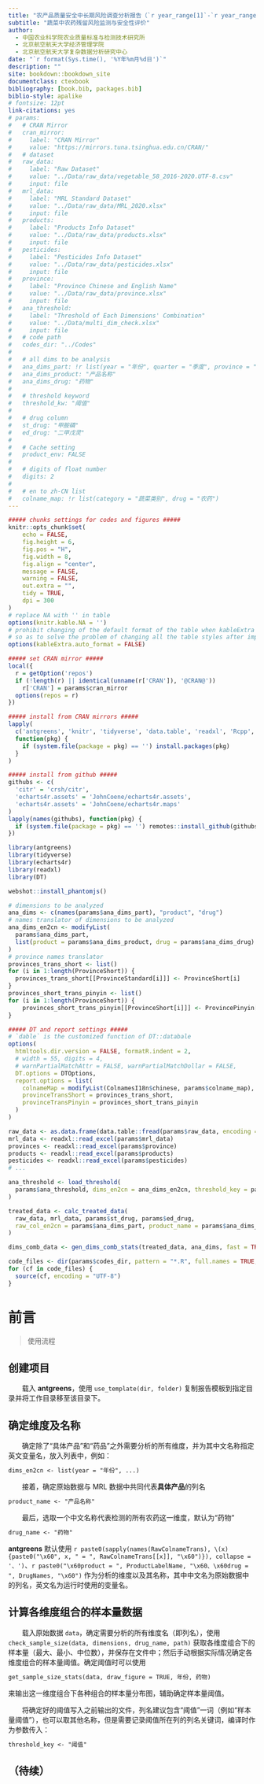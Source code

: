 --- 
title: "农产品质量安全中长期风险调查分析报告（`r year_range[1]`-`r year_range[2]`）"
subtitle: "蔬菜中农药残留风险监测与安全性评价"
author:
  - 中国农业科学院农业质量标准与检测技术研究所
  - 北京航空航天大学经济管理学院
  - 北京航空航天大学复杂数据分析研究中心
date: "`r format(Sys.time(), '%Y年%m月%d日')`"
description: ""
site: bookdown::bookdown_site
documentclass: ctexbook
bibliography: [book.bib, packages.bib]
biblio-style: apalike
# fontsize: 12pt
link-citations: yes
# params:
#   # CRAN Mirror
#   cran_mirror: 
#     label: "CRAN Mirror"
#     value: "https://mirrors.tuna.tsinghua.edu.cn/CRAN/"
#   # dataset
#   raw_data:
#     label: "Raw Dataset"
#     value: "../Data/raw_data/vegetable_58_2016-2020.UTF-8.csv"
#     input: file
#   mrl_data:
#     label: "MRL Standard Dataset"
#     value: "../Data/raw_data/MRL_2020.xlsx"
#     input: file
#   products:
#     label: "Products Info Dataset"
#     value: "../Data/raw_data/products.xlsx"
#     input: file
#   pesticides:
#     label: "Pesticides Info Dataset"
#     value: "../Data/raw_data/pesticides.xlsx"
#     input: file
#   province:
#     label: "Province Chinese and English Name"
#     value: "../Data/raw_data/province.xlsx"
#     input: file
#   ana_threshold:
#     label: "Threshold of Each Dimensions' Combination"
#     value: "../Data/multi_dim_check.xlsx"
#     input: file
#   # code path
#   codes_dir: "../Codes"
#   
#   # all dims to be analysis
#   ana_dims_part: !r list(year = "年份", quarter = "季度", province = "省份", category = "产品类别")
#   ana_dims_product: "产品名称"
#   ana_dims_drug: "药物"
#   
#   # threshold keyword
#   threshold_kw: "阈值"
#   
#   # drug column
#   st_drug: "甲胺磷"
#   ed_drug: "二甲戊灵"
#   
#   # Cache setting
#   product_env: FALSE
#   
#   # digits of float number
#   digits: 2
#   
#   # en to zh-CN list
#   colname_map: !r list(category = "蔬菜类别", drug = "农药")
---

```{r setup, include=FALSE}
##### chunks settings for codes and figures #####
knitr::opts_chunk$set(
	echo = FALSE,
	fig.height = 6,
	fig.pos = "H",
	fig.width = 8,
	fig.align = "center",
	message = FALSE,
	warning = FALSE,
	out.extra = "",
	tidy = TRUE,
	dpi = 300
)
# replace NA with '' in table
options(knitr.kable.NA = '')
# prohibit changing of the default format of the table when kableExtra is imported,
# so as to solve the problem of changing all the table styles after importing.
options(kableExtra.auto_format = FALSE)

##### set CRAN mirror #####
local({
  r = getOption('repos')
  if (!length(r) || identical(unname(r['CRAN']), '@CRAN@'))
    r['CRAN'] = params$cran_mirror 
  options(repos = r)
})

##### install from CRAN mirrors #####
lapply(
  c('antgreens', 'knitr', 'tidyverse', 'data.table', 'readxl', 'Rcpp', 'rlang', 'webshot', 'DT', 'echarts4r'), 
  function(pkg) {
    if (system.file(package = pkg) == '') install.packages(pkg)
  }
)

##### install from github #####
githubs <- c(
  'citr' = 'crsh/citr', 
  'echarts4r.assets' = 'JohnCoene/echarts4r.assets', 
  'echarts4r.assets' = 'JohnCoene/echarts4r.maps'
)
lapply(names(githubs), function(pkg) {
  if (system.file(package = pkg) == '') remotes::install_github(githubs[pkg], upgrade = FALSE)
})
```

```{r import_dependence, include=FALSE}
library(antgreens)
library(tidyverse)
library(echarts4r)
library(readxl)
library(DT)

webshot::install_phantomjs()
```

```{r report_setup, include=FALSE}
# dimensions to be analyzed
ana_dims <- c(names(params$ana_dims_part), "product", "drug")
# names translator of dimensions to be analyzed 
ana_dims_en2cn <- modifyList(
  params$ana_dims_part, 
  list(product = params$ana_dims_product, drug = params$ana_dims_drug)
)
# province names translator
provinces_trans_short <- list()
for (i in 1:length(ProvinceShort)) {
  provinces_trans_short[[ProvinceStandard[i]]] <- ProvinceShort[i]
}
provinces_short_trans_pinyin <- list()
for (i in 1:length(ProvinceShort)) {
    provinces_short_trans_pinyin[[ProvinceShort[i]]] <- ProvincePinyin[i]
}

##### DT and report settings #####
# `dable` is the customized function of DT::databale
options(
  htmltools.dir.version = FALSE, formatR.indent = 2,
  # width = 55, digits = 4, 
  # warnPartialMatchAttr = FALSE, warnPartialMatchDollar = FALSE,
  DT.options = DTOptions,
  report.options = list(
    colnameMap = modifyList(ColnamesI18n$chinese, params$colname_map),
    provinceTransShort = provinces_trans_short,
    provinceTransPinyin = provinces_short_trans_pinyin
  )
)
```

```{r load_raw_data, include=FALSE, cache=!params$product_env}
raw_data <- as.data.frame(data.table::fread(params$raw_data, encoding = "UTF-8"))
mrl_data <- readxl::read_excel(params$mrl_data)
provinces <- readxl::read_excel(params$province)
products <- readxl::read_excel(params$products)
pesticides <- readxl::read_excel(params$pesticides)
# ...
```

```{r load_threshold_data, include=FALSE, cache=!params$product_env}
ana_threshold <- load_threshold(
  params$ana_threshold, dims_en2cn = ana_dims_en2cn, threshold_key = params$threshold_kw
)
```

```{r process_raw_data, include=FALSE, cache=!params$product_env}
treated_data <- calc_treated_data(
  raw_data, mrl_data, params$st_drug, params$ed_drug,
  raw_col_en2cn = params$ana_dims_part, product_name = params$ana_dims_product
)
```

```{r generate_dims_combination_data, include=FALSE, cache=!params$product_env}
dims_comb_data <- gen_dims_comb_stats(treated_data, ana_dims, fast = TRUE)
```

```{r load_other_codes, include=FALSE}
code_files <- dir(params$codes_dir, pattern = "*.R", full.names = TRUE, recursive = TRUE)
for (cf in code_files) {
  source(cf, encoding = "UTF-8")
}
```

#  前言 {-}

> 使用流程

## 创建项目

&emsp;&emsp;载入 **antgreens**，使用 `use_template(dir, folder)` 复制报告模板到指定目录并将工作目录移至该目录下。

## 确定维度及名称

&emsp;&emsp;确定除了“具体产品”和“药品”之外需要分析的所有维度，并为其中文名称指定英文变量名，放入列表中，例如：

```markdown
dims_en2cn <- list(year = "年份", ...)
```

&emsp;&emsp;接着，确定原始数据与 MRL 数据中共同代表**具体产品**的列名

```markdown
product_name <- "产品名称"
```

&emsp;&emsp;最后，选取一个中文名称代表检测的所有农药这一维度，默认为“药物”

```markdown
drug_name <- "药物"
```

**antgreens** 默认使用 `r paste0(sapply(names(RawColnameTrans), \(x) {paste0("\x60", x, " = ", RawColnameTrans[[x]], "\x60")}), collapse = '、')`、`r paste0("\x60product = ", ProductLabelName, "\x60、\x60drug = ", DrugNames, "\x60")` 作为分析的维度以及其名称，其中中文名为原始数据中的列名，英文名为运行时使用的变量名。

## 计算各维度组合的样本量数据

&emsp;&emsp;载入原始数据 `data`，确定需要分析的所有维度名（即列名），使用 `check_sample_size(data, dimensions, drug_name, path)` 获取各维度组合下的样本量（最大、最小、中位数），并保存在文件中；然后手动根据实际情况确定各维度组合的样本量阈值。确定阈值时可以使用

```markdown
get_sample_size_stats(data, draw_figure = TRUE, 年份, 药物)
```

来输出这一维度组合下各种组合的样本量分布图，辅助确定样本量阈值。

&emsp;&emsp;将确定好的阈值写入之前输出的文件，列名建议包含“阈值”一词（例如“样本量阈值”），也可以取其他名称，但是需要记录阈值所在列的列名关键词，编译时作为参数传入：

```markdown
threshold_key <- "阈值"
```

## （待续）
